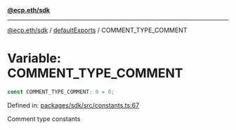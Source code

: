 [**@ecp.eth/sdk**](../../index.mdx)

***

[@ecp.eth/sdk](/sdk-reference/index.mdx) / [defaultExports](/sdk-reference/defaultExports/index.mdx) / COMMENT\_TYPE\_COMMENT

# Variable: COMMENT\_TYPE\_COMMENT

```ts
const COMMENT_TYPE_COMMENT: 0 = 0;
```

Defined in: [packages/sdk/src/constants.ts:67](https://github.com/ecp-eth/comments-monorepo/blob/main/packages/sdk/src/constants.ts#L67)

Comment type constants
